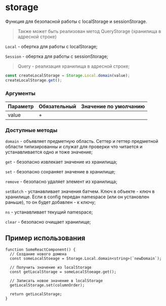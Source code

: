 
<Meta title="storage" />

# storage

Функция для безопасной работы с localStorage и sessionStorage.

> Также может быть реализован метод QueryStorage (хранилища в адресной строке)

`Local` - обертка для работы с localStorage;

`Session` - обертка для работы с sessionStorage;

> Query - реализация хранилища в адресной строке;

```ts
const createLocalStorage = Storage.Local.domain(value);
createLocalStorage.get();
```

### Аргументы

| Параметр | Обязательный | Значение по умолчанию |
| -------- | ------------ | --------------------- |
| value    | +            |                       |

### Доступные методы

`domain` - объявляет предметную область. Сеттер и геттер предметной области типизированны и служат для проверки что читается и устанавливается одно и тоже значение;

`get` - безопасно извлекает значение из хранилища;

`set` - безопасно сохраняет значение в хранилище;

`remove` - безопасно удаляет элемент из хранилища;

`setBatch` - устанавливает значения батчем. Ключ в объекте - ключ в хранилище. Если в config передан namespace (или он установлен раньше), то он будет добавлен - к ключу;

`ns` - устанавливает текущий namespace;

`clear` - безопасно очищает хранилище;

## Пример использования

```tsx
function SomeReactComponent() {
  // Создание нового домена
  const someLocalStoeage = Storage.Local.domain<string>(`newDomain`);

  // Получить значение из localStorage
  const getLocalStorage = someLocalStoeage.get();

  // Записать новое значение в localStorage
  getLocalStorage.set(columnOrder);

  return getLocalStorage;
}
```

